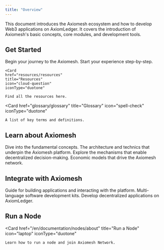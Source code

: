 ```yaml
---
title: "Overview"
---
```


This document introduces the Axiomesh ecosystem and how to develop Web3 applications on AxiomLedger. It covers the introduction of Axiomesh's basic concepts, core modules, and development tools.

## Get Started

<CardGroup cols={2}>
  <Card
    href="introduction/introduction"
    title="Introduction"
    icon="file-lines"
    iconType="duotone"
  >
    Begin your journey to the Axiomesh.
  </Card>
  <Card
    href="quick-start/quick_start"
    title="First Transaction"
    icon="money-simple-from-bracket"
    iconType="duotone"
  >
    Start your experience step-by-step.
  </Card>

    <Card
    href="resources/resources"
    title="Resources"
    icon="cloud-question"
    iconType="duotone"
  >
    Find all the resources here.
  </Card>
 
 
 <Card
    href="glossary/glossary"
    title="Glossary"
    icon="spell-check"
    iconType="duotone"
  >
    A list of key terms and definitions.
  </Card>
   </CardGroup>


## Learn about Axiomesh

<CardGroup cols={2}>
  <Card
    href="/en/documentation/core-concepts/accounts"
    title="Core Concepts"
    icon="book-open"
    iconType="duotone"
  >
    Dive into the fundamental concepts.
  </Card>
  <Card
    href="/en/documentation/system-design/architecture"
    title="System Design"
    icon="computer-classic"
    iconType="duotone"
  >
    The architecture and technics that underpin the Axiomesh platform.
  </Card>
 <Card
    href="/en/documentation/governance/committee"
    title="Governance"
    icon="sitemap"
    iconType="duotone"
  >
    Explore the mechanisms that enable decentralized decision-making.
  </Card>
 <Card
    href="/en/documentation/economics/overview"
    title="Economics"
    icon="coins"
    iconType="duotone"
  >
    Economic models that drive the Axiomesh network.
  </Card>
   </CardGroup>


## Integrate with Axiomesh

<CardGroup cols={2}>
  <Card
    href="/en/api-reference/introduction/jsonrpc-Introduction"
    title="API"
    icon="cloud"
    iconType="duotone"
  >
    Guide for building applications and interacting with the platform.
  </Card>
  <Card
    href="/en/sdks/introduction"
    title="SDKs"
    icon="toolbox"
    iconType="duotone"
  >
    Multi-language software development kits.
  </Card>
  <Card
    href="/en/documentation/getting-started/quick-start/building_dapps"
    title="Build Dapps"
    icon="grid-2"
    iconType="duotone"
  >
    Develop decentralized applications on AxiomLedger.
  </Card>
   </CardGroup>

## Run a Node

<Card
    href="/en/documentation/nodes/about"
    title="Run a Node"
    icon="laptop"
    iconType="duotone"
>
    Learn how to run a node and join Axiomesh Network.
</Card>
